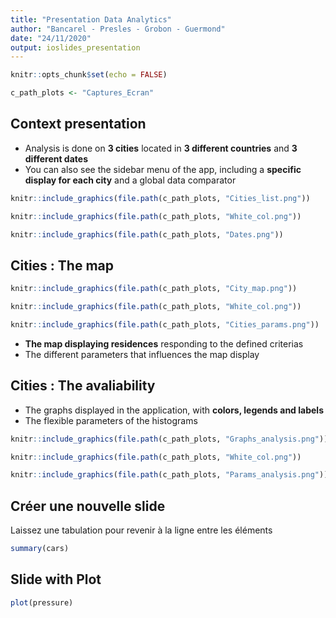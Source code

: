 ```yaml
---
title: "Presentation Data Analytics"
author: "Bancarel - Presles - Grobon - Guermond"
date: "24/11/2020"
output: ioslides_presentation
---
```


```r
knitr::opts_chunk$set(echo = FALSE)
```

``` r
c_path_plots <- "Captures_Ecran"
```

## Context presentation

* Analysis is done on **3 cities** located in **3 different countries** and **3 different dates**
* You can also see the sidebar menu of the app, including a **specific display for each city** and a global data comparator

``` r
knitr::include_graphics(file.path(c_path_plots, "Cities_list.png"))
```
``` r
knitr::include_graphics(file.path(c_path_plots, "White_col.png"))
```
``` r
knitr::include_graphics(file.path(c_path_plots, "Dates.png"))
```

## Cities : The map
```r
knitr::include_graphics(file.path(c_path_plots, "City_map.png"))
```
``` r
knitr::include_graphics(file.path(c_path_plots, "White_col.png"))
```
```r
knitr::include_graphics(file.path(c_path_plots, "Cities_params.png"))
```

* **The map displaying residences** responding to the defined criterias
* The different parameters that influences the map display

## Cities : The avaliability

* The graphs displayed in the application, with **colors, legends and labels**
* The flexible parameters of the histograms

```r
knitr::include_graphics(file.path(c_path_plots, "Graphs_analysis.png"))
```
``` r
knitr::include_graphics(file.path(c_path_plots, "White_col.png"))
```
```r
knitr::include_graphics(file.path(c_path_plots, "Params_analysis.png"))
```

## Créer une nouvelle slide

Laissez une tabulation pour revenir à la ligne entre les éléments

```r
summary(cars)
```

## Slide with Plot

```r
plot(pressure)
```
